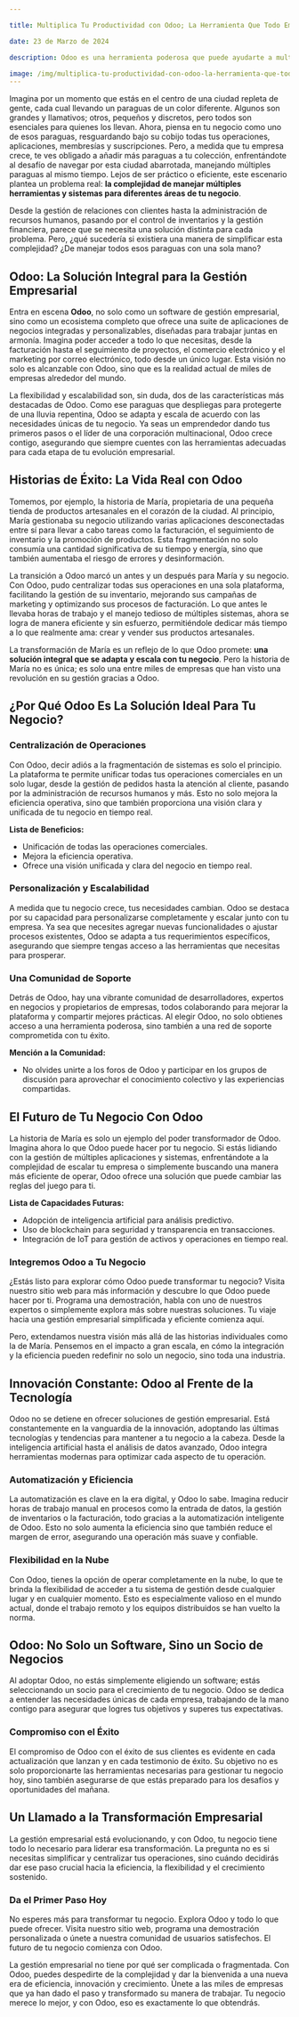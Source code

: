 ```yaml
---

title: Multiplica Tu Productividad con Odoo; La Herramienta Que Todo Empresario Debe Conocer

date: 23 de Marzo de 2024

description: Odoo es una herramienta poderosa que puede ayudarte a multiplicar tu productividad.

image: /img/multiplica-tu-productividad-con-odoo-la-herramienta-que-todo-empresario-debe-conocer.png
---
```


Imagina por un momento que estás en el centro de una ciudad repleta de gente, cada cual llevando un paraguas de un color diferente. Algunos son grandes y llamativos; otros, pequeños y discretos, pero todos son esenciales para quienes los llevan. Ahora, piensa en tu negocio como uno de esos paraguas, resguardando bajo su cobijo todas tus operaciones, aplicaciones, membresías y suscripciones. Pero, a medida que tu empresa crece, te ves obligado a añadir más paraguas a tu colección, enfrentándote al desafío de navegar por esta ciudad abarrotada, manejando múltiples paraguas al mismo tiempo. Lejos de ser práctico o eficiente, este escenario plantea un problema real: **la complejidad de manejar múltiples herramientas y sistemas para diferentes áreas de tu negocio**.

Desde la gestión de relaciones con clientes hasta la administración de recursos humanos, pasando por el control de inventarios y la gestión financiera, parece que se necesita una solución distinta para cada problema. Pero, ¿qué sucedería si existiera una manera de simplificar esta complejidad? ¿De manejar todos esos paraguas con una sola mano?

## **Odoo: La Solución Integral para la Gestión Empresarial**

Entra en escena **Odoo**, no solo como un software de gestión empresarial, sino como un ecosistema completo que ofrece una suite de aplicaciones de negocios integradas y personalizables, diseñadas para trabajar juntas en armonía. Imagina poder acceder a todo lo que necesitas, desde la facturación hasta el seguimiento de proyectos, el comercio electrónico y el marketing por correo electrónico, todo desde un único lugar. Esta visión no solo es alcanzable con Odoo, sino que es la realidad actual de miles de empresas alrededor del mundo.

La flexibilidad y escalabilidad son, sin duda, dos de las características más destacadas de Odoo. Como ese paraguas que despliegas para protegerte de una lluvia repentina, Odoo se adapta y escala de acuerdo con las necesidades únicas de tu negocio. Ya seas un emprendedor dando tus primeros pasos o el líder de una corporación multinacional, Odoo crece contigo, asegurando que siempre cuentes con las herramientas adecuadas para cada etapa de tu evolución empresarial.

## **Historias de Éxito: La Vida Real con Odoo**

Tomemos, por ejemplo, la historia de María, propietaria de una pequeña tienda de productos artesanales en el corazón de la ciudad. Al principio, María gestionaba su negocio utilizando varias aplicaciones desconectadas entre sí para llevar a cabo tareas como la facturación, el seguimiento de inventario y la promoción de productos. Esta fragmentación no solo consumía una cantidad significativa de su tiempo y energía, sino que también aumentaba el riesgo de errores y desinformación.

La transición a Odoo marcó un antes y un después para María y su negocio. Con Odoo, pudo centralizar todas sus operaciones en una sola plataforma, facilitando la gestión de su inventario, mejorando sus campañas de marketing y optimizando sus procesos de facturación. Lo que antes le llevaba horas de trabajo y el manejo tedioso de múltiples sistemas, ahora se logra de manera eficiente y sin esfuerzo, permitiéndole dedicar más tiempo a lo que realmente ama: crear y vender sus productos artesanales.

La transformación de María es un reflejo de lo que Odoo promete: **una solución integral que se adapta y escala con tu negocio**. Pero la historia de María no es única; es solo una entre miles de empresas que han visto una revolución en su gestión gracias a Odoo.

## **¿Por Qué Odoo Es La Solución Ideal Para Tu Negocio?**

### **Centralización de Operaciones**

Con Odoo, decir adiós a la fragmentación de sistemas es solo el principio. La plataforma te permite unificar todas tus operaciones comerciales en un solo lugar, desde la gestión de pedidos hasta la atención al cliente, pasando por la administración de recursos humanos y más. Esto no solo mejora la eficiencia operativa, sino que también proporciona una visión clara y unificada de tu negocio en tiempo real.

**Lista de Beneficios:**

- Unificación de todas las operaciones comerciales.
- Mejora la eficiencia operativa.
- Ofrece una visión unificada y clara del negocio en tiempo real.

### **Personalización y Escalabilidad**

A medida que tu negocio crece, tus necesidades cambian. Odoo se destaca por su capacidad para personalizarse completamente y escalar junto con tu empresa. Ya sea que necesites agregar nuevas funcionalidades o ajustar procesos existentes, Odoo se adapta a tus requerimientos específicos, asegurando que siempre tengas acceso a las herramientas que necesitas para prosperar.

### **Una Comunidad de Soporte**

Detrás de Odoo, hay una vibrante comunidad de desarrolladores, expertos en negocios y propietarios de empresas, todos colaborando para mejorar la plataforma y compartir mejores prácticas. Al elegir Odoo, no solo obtienes acceso a una herramienta poderosa, sino también a una red de soporte comprometida con tu éxito.

**Mención a la Comunidad:**

- No olvides unirte a los foros de Odoo y participar en los grupos de discusión para aprovechar el conocimiento colectivo y las experiencias compartidas.

## **El Futuro de Tu Negocio Con Odoo**

La historia de María es solo un ejemplo del poder transformador de Odoo. Imagina ahora lo que Odoo puede hacer por tu negocio. Si estás lidiando con la gestión de múltiples aplicaciones y sistemas, enfrentándote a la complejidad de escalar tu empresa o simplemente buscando una manera más eficiente de operar, Odoo ofrece una solución que puede cambiar las reglas del juego para ti.

**Lista de Capacidades Futuras:**

- Adopción de inteligencia artificial para análisis predictivo.
- Uso de blockchain para seguridad y transparencia en transacciones.
- Integración de IoT para gestión de activos y operaciones en tiempo real.

### **Integremos Odoo a Tu Negocio**

¿Estás listo para explorar cómo Odoo puede transformar tu negocio? Visita nuestro sitio web para más información y descubre lo que Odoo puede hacer por ti. Programa una demostración, habla con uno de nuestros expertos o simplemente explora más sobre nuestras soluciones. Tu viaje hacia una gestión empresarial simplificada y eficiente comienza aquí.

Pero, extendamos nuestra visión más allá de las historias individuales como la de María. Pensemos en el impacto a gran escala, en cómo la integración y la eficiencia pueden redefinir no solo un negocio, sino toda una industria.

## **Innovación Constante: Odoo al Frente de la Tecnología**

Odoo no se detiene en ofrecer soluciones de gestión empresarial. Está constantemente en la vanguardia de la innovación, adoptando las últimas tecnologías y tendencias para mantener a tu negocio a la cabeza. Desde la inteligencia artificial hasta el análisis de datos avanzado, Odoo integra herramientas modernas para optimizar cada aspecto de tu operación.

### **Automatización y Eficiencia**

La automatización es clave en la era digital, y Odoo lo sabe. Imagina reducir horas de trabajo manual en procesos como la entrada de datos, la gestión de inventarios o la facturación, todo gracias a la automatización inteligente de Odoo. Esto no solo aumenta la eficiencia sino que también reduce el margen de error, asegurando una operación más suave y confiable.

### **Flexibilidad en la Nube**

Con Odoo, tienes la opción de operar completamente en la nube, lo que te brinda la flexibilidad de acceder a tu sistema de gestión desde cualquier lugar y en cualquier momento. Esto es especialmente valioso en el mundo actual, donde el trabajo remoto y los equipos distribuidos se han vuelto la norma.

## **Odoo: No Solo un Software, Sino un Socio de Negocios**

Al adoptar Odoo, no estás simplemente eligiendo un software; estás seleccionando un socio para el crecimiento de tu negocio. Odoo se dedica a entender las necesidades únicas de cada empresa, trabajando de la mano contigo para asegurar que logres tus objetivos y superes tus expectativas.

### **Compromiso con el Éxito**

El compromiso de Odoo con el éxito de sus clientes es evidente en cada actualización que lanzan y en cada testimonio de éxito. Su objetivo no es solo proporcionarte las herramientas necesarias para gestionar tu negocio hoy, sino también asegurarse de que estás preparado para los desafíos y oportunidades del mañana.

## **Un Llamado a la Transformación Empresarial**

La gestión empresarial está evolucionando, y con Odoo, tu negocio tiene todo lo necesario para liderar esa transformación. La pregunta no es si necesitas simplificar y centralizar tus operaciones, sino cuándo decidirás dar ese paso crucial hacia la eficiencia, la flexibilidad y el crecimiento sostenido.

### **Da el Primer Paso Hoy**

No esperes más para transformar tu negocio. Explora Odoo y todo lo que puede ofrecer. Visita nuestro sitio web, programa una demostración personalizada o únete a nuestra comunidad de usuarios satisfechos. El futuro de tu negocio comienza con Odoo.

La gestión empresarial no tiene por qué ser complicada o fragmentada. Con Odoo, puedes despedirte de la complejidad y dar la bienvenida a una nueva era de eficiencia, innovación y crecimiento. Únete a las miles de empresas que ya han dado el paso y transformado su manera de trabajar. Tu negocio merece lo mejor, y con Odoo, eso es exactamente lo que obtendrás.